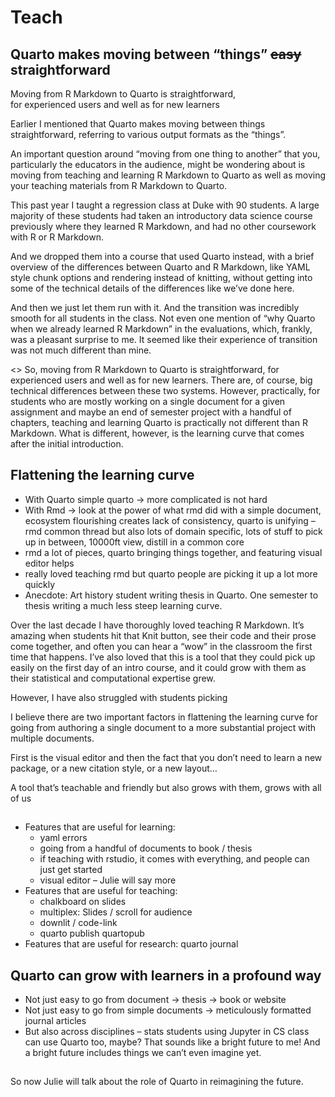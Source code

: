 # Teach {.title-middle-ice background-image="images/horst_quarto_penguins_teach.png"}

## Quarto makes moving between "things" ~~easy~~ straightforward {.takeaway .center}

::: {.fragment .fade-up .large}
Moving from R Markdown to Quarto is straightforward,<br> for experienced users and well as for new learners
:::

::: notes
Earlier I mentioned that Quarto makes moving between things straightforward, referring to various output formats as the "things".

An important question around "moving from one thing to another" that you, particularly the educators in the audience, might be wondering about is moving from teaching and learning R Markdown to Quarto as well as moving your teaching materials from R Markdown to Quarto.

This past year I taught a regression class at Duke with 90 students. A large majority of these students had taken an introductory data science course previously where they learned R Markdown, and had no other coursework with R or R Markdown.

And we dropped them into a course that used Quarto instead, with a brief overview of the differences between Quarto and R Markdown, like YAML style chunk options and rendering instead of knitting, without getting into some of the technical details of the differences like we've done here.

And then we just let them run with it. And the transition was incredibly smooth for all students in the class. Not even one mention of "why Quarto when we already learned R Markdown" in the evaluations, which, frankly, was a pleasant surprise to me. It seemed like their experience of transition was not much different than mine.

<> So, moving from R Markdown to Quarto is straightforward, for experienced users and well as for new learners.
There are, of course, big technical differences between these two systems. However, practically, for students who are mostly working on a single document for a given assignment and maybe an end of semester project with a handful of chapters, teaching and learning Quarto is practically not different than R Markdown.
What is different, however, is the learning curve that comes after the initial introduction.
:::

## Flattening the learning curve


- With Quarto simple quarto -> more complicated is not hard
- With Rmd -> look at the power of what rmd did with a simple document, ecosystem flourishing creates lack of consistency, quarto is unifying -- rmd common thread but also lots of domain specific, lots of stuff to pick up in between, 10000ft view, distill in a common core
- rmd a lot of pieces, quarto bringing things together, and featuring visual editor helps
- really loved teaching rmd but quarto people are picking it up a lot more quickly
-  Anecdote: Art history student writing thesis in Quarto. One semester to thesis writing a much less steep learning curve.

::: notes
Over the last decade I have thoroughly loved teaching R Markdown. It's amazing when students hit that Knit button, see their code and their prose come together, and often you can hear a "wow" in the classroom the first time that happens. I've also loved that this is a tool that they could pick up easily on the first day of an intro course, and it could grow with them as their statistical and computational expertise grew.

However, I have also struggled with students picking 

I believe there are two important factors in flattening the learning curve for going from authoring a single document to a more substantial project with multiple documents.

First is the visual editor and then the fact that you don't need to learn a new package, or a new citation style, or a new layout...



A tool that's teachable and friendly but also grows with them, grows with all of us
:::

##  {#demo-3 .centered data-menu-title="Demo 3" background-color="#000000"}

::: demo
- Features that are useful for learning:
  - yaml errors
  - going from a handful of documents to book / thesis
  - if teaching with rstudio, it comes with everything, and people can just get started
  - visual editor -- Julie will say more
- Features that are useful for teaching:
  - chalkboard on slides
  - multiplex: Slides / scroll for audience
  - downlit / code-link
  - quarto publish quartopub
- Features that are useful for research: quarto journal
:::

## Quarto can grow with learners in a profound way {.takeaway .center}

- Not just easy to go from document -> thesis -> book or website
- Not just easy to go from simple documents -> meticulously formatted journal articles
- But also across disciplines -- stats students using Jupyter in CS class can use Quarto too, maybe? That sounds like a bright future to me! And a bright future includes things we can't even imagine yet.

## {#pass-to-teach background-image="images/horst-quarto-meteor-L-to-R.png"}

::: notes
So now Julie will talk about the role of Quarto in reimagining the future.
:::
